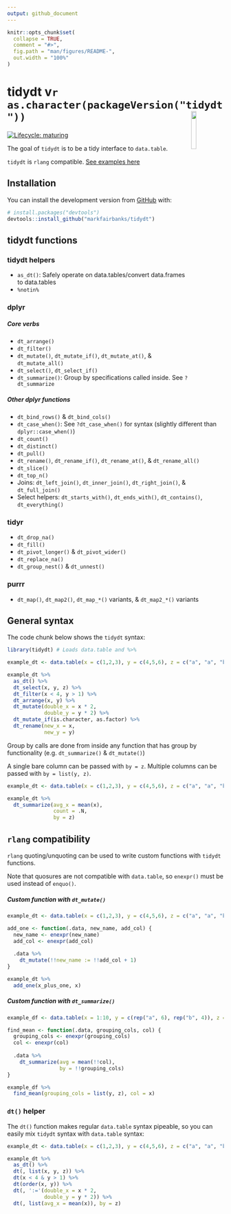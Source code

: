 ```yaml
---
output: github_document
---
```


<!-- README.md is generated from README.Rmd. Please edit that file -->

```r
knitr::opts_chunk$set(
  collapse = TRUE,
  comment = "#>",
  fig.path = "man/figures/README-",
  out.width = "100%"
)
```

# tidydt v`r as.character(packageVersion("tidydt"))`   <img src="man/figures/logo.png" align="right" width="15%" height="15%" />

<!-- badges: start -->
[![Lifecycle: maturing](https://img.shields.io/badge/lifecycle-maturing-blue.svg)](https://www.tidyverse.org/lifecycle/#maturing)
<!-- badges: end -->

The goal of `tidydt` is to be a tidy interface to `data.table`.

`tidydt` is `rlang` compatible.
[See examples here](https://github.com/markfairbanks/tidydt#rlang-compatibility)

## Installation

You can install the development version from [GitHub](https://github.com/) with:

``` r
# install.packages("devtools")
devtools::install_github("markfairbanks/tidydt")
```

## tidydt functions

### tidydt helpers

* `as_dt()`: Safely operate on data.tables/convert data.frames to data.tables
* `%notin%`

### dplyr

##### Core verbs

* `dt_arrange()`
* `dt_filter()`
* `dt_mutate()`, `dt_mutate_if()`, `dt_mutate_at()`, & `dt_mutate_all()`
* `dt_select()`, `dt_select_if()`
* `dt_summarize()`: Group by specifications called inside. See `?dt_summarize`

##### Other dplyr functions

* `dt_bind_rows()` & `dt_bind_cols()`
* `dt_case_when()`: See `?dt_case_when()` for syntax (slightly different than `dplyr::case_when()`)
* `dt_count()`
* `dt_distinct()`
* `dt_pull()`
* `dt_rename()`, `dt_rename_if()`, `dt_rename_at()`, & `dt_rename_all()`
* `dt_slice()`
* `dt_top_n()`
* Joins: `dt_left_join()`, `dt_inner_join()`, `dt_right_join()`, & `dt_full_join()`
* Select helpers: `dt_starts_with()`, `dt_ends_with()`, `dt_contains()`, `dt_everything()`

### tidyr

* `dt_drop_na()`
* `dt_fill()`
* `dt_pivot_longer()` & `dt_pivot_wider()`
* `dt_replace_na()`
* `dt_group_nest()` & `dt_unnest()`

### purrr
* `dt_map()`, `dt_map2()`, `dt_map_*()` variants, & `dt_map2_*()` variants


## General syntax

The code chunk below shows the `tidydt` syntax:

```r
library(tidydt) # Loads data.table and %>%

example_dt <- data.table(x = c(1,2,3), y = c(4,5,6), z = c("a", "a", "b"))

example_dt %>%
  as_dt() %>%
  dt_select(x, y, z) %>%
  dt_filter(x < 4, y > 1) %>%
  dt_arrange(x, y) %>%
  dt_mutate(double_x = x * 2,
            double_y = y * 2) %>%
  dt_mutate_if(is.character, as.factor) %>%
  dt_rename(new_x = x,
            new_y = y)
```

Group by calls are done from inside any function that has group by functionality (e.g. `dt_summarize()` & `dt_mutate()`) 

A single bare column can be passed with `by = z`. Multiple columns can be passed with `by = list(y, z)`.

```r
example_dt <- data.table(x = c(1,2,3), y = c(4,5,6), z = c("a", "a", "b"))

example_dt %>%
  dt_summarize(avg_x = mean(x),
               count = .N,
               by = z)
```


## `rlang` compatibility

`rlang` quoting/unquoting can be used to write custom functions with `tidydt` functions.

Note that quosures are not compatible with `data.table`, so `enexpr()` must be used instead of `enquo()`.

##### Custom function with `dt_mutate()`

```r
example_dt <- data.table(x = c(1,2,3), y = c(4,5,6), z = c("a", "a", "b"))

add_one <- function(.data, new_name, add_col) {
  new_name <- enexpr(new_name)
  add_col <- enexpr(add_col)
  
  .data %>%
    dt_mutate(!!new_name := !!add_col + 1)
}

example_dt %>%
  add_one(x_plus_one, x)
```

##### Custom function with `dt_summarize()`

```r
example_df <- data.table(x = 1:10, y = c(rep("a", 6), rep("b", 4)), z = c(rep("a", 6), rep("b", 4)))

find_mean <- function(.data, grouping_cols, col) {
  grouping_cols <- enexpr(grouping_cols)
  col <- enexpr(col)
  
  .data %>%
    dt_summarize(avg = mean(!!col),
                 by = !!grouping_cols)
}

example_df %>%
  find_mean(grouping_cols = list(y, z), col = x)
```



### `dt()` helper

The `dt()` function makes regular `data.table` syntax pipeable, so you can easily mix `tidydt` syntax with `data.table` syntax:

```r
example_dt <- data.table(x = c(1,2,3), y = c(4,5,6), z = c("a", "a", "b"))

example_dt %>%
  as_dt() %>%
  dt(, list(x, y, z)) %>%
  dt(x < 4 & y > 1) %>%
  dt(order(x, y)) %>%
  dt(, ':='(double_x = x * 2,
            double_y = y * 2)) %>%
  dt(, list(avg_x = mean(x)), by = z)
```
